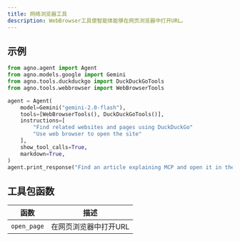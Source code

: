 ```yaml
---
title: 网络浏览器工具
description: WebBrowser工具使智能体能够在网页浏览器中打开URL。
---
```

## 示例

```python cookbook/tools/webbrowser_tools.py
from agno.agent import Agent
from agno.models.google import Gemini
from agno.tools.duckduckgo import DuckDuckGoTools
from agno.tools.webbrowser import WebBrowserTools

agent = Agent(
    model=Gemini("gemini-2.0-flash"),
    tools=[WebBrowserTools(), DuckDuckGoTools()],
    instructions=[
        "Find related websites and pages using DuckDuckGo"
        "Use web browser to open the site"
    ],
    show_tool_calls=True,
    markdown=True,
)
agent.print_response("Find an article explaining MCP and open it in the web browser.")
```

## 工具包函数

| 函数         | 描述                  |
| ------------ | --------------------- |
| `open_page` | 在网页浏览器中打开URL |